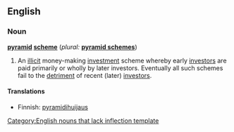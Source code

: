 ==English==
{{wikipedia}}

===Noun===
'''[[pyramid]] [[scheme]]'''  (''plural:'' '''[[pyramid schemes]]''')
# An [[illicit]] money-making [[investment]] scheme whereby early [[investors]] are paid primarily or wholly by later investors.  Eventually all such schemes fail to the [[detriment]] of recent (later) [[investors]].

====Translations====
*Finnish: [[pyramidihuijaus]]

[[Category:English nouns that lack inflection template]]